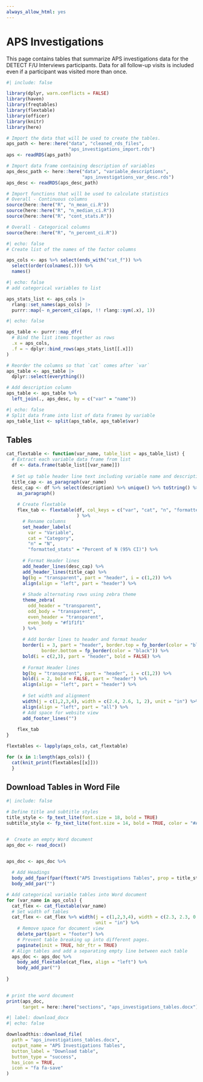 ```yaml
---
always_allow_html: yes
---
```


# APS Investigations
This page contains tables that summarize APS investigations data for the DETECT F/U Interviews participants. Data for all follow-up visits is included even if a participant was visited more than once.

```r
#| include: false

library(dplyr, warn.conflicts = FALSE)
library(haven)
library(freqtables)
library(flextable)
library(officer)
library(knitr)
library(here)

# Import the data that will be used to create the tables.
aps_path <- here::here("data", "cleaned_rds_files", 
                       "aps_investigations_import.rds")
aps <- readRDS(aps_path)

# Import data frame containing description of variables
aps_desc_path <- here::here("data", "variable_descriptions", 
                            "aps_investigations_var_desc.rds")
aps_desc <- readRDS(aps_desc_path)

# Import functions that will be used to calculate statistics
# Overall - Continuous columns
source(here::here("R", "n_mean_ci.R"))
source(here::here("R", "n_median_ci.R"))
source(here::here("R", "cont_stats.R"))

# Overall - Categorical columns
source(here::here("R", "n_percent_ci.R"))
```

<!-- ## Create lists of columns to analyze -->

```r
#| echo: false
# Create list of the names of the factor columns

aps_cols <- aps %>% select(ends_with("cat_f")) %>% 
  select(order(colnames(.))) %>% 
  names()
```


<!-- ## Create data frame that contains overall summary statistics for the data -->

```r
#| echo: false
# add categorical variables to list

aps_stats_list <- aps_cols |>
  rlang::set_names(aps_cols) |> 
  purrr::map(~ n_percent_ci(aps, !! rlang::sym(.x), 1))

```

```r
#| echo: false

aps_table <- purrr::map_dfr(
  # Bind the list items together as rows
  .x = aps_cols,
  .f = ~ dplyr::bind_rows(aps_stats_list[[.x]])
)

# Reorder the columns so that `cat` comes after `var`
aps_table <- aps_table |> 
  dplyr::select(everything())

# Add description column 
aps_table <- aps_table %>%
  left_join(., aps_desc, by = c("var" = "name"))
```

```r
#| echo: false
# Split data frame into list of data frames by variable
aps_table_list <- split(aps_table, aps_table$var)

```


<!-- ## Create Flextables -->

## Tables

```r
cat_flextable <- function(var_name, table_list = aps_table_list) {
  # Extract each variable data frame from list 
  df <- data.frame(table_list[[var_name]])
  
  # Set up table header line text including variable name and description
  title_cap <- as_paragraph(var_name)
  desc_cap <- df %>% select(description) %>% unique() %>% toString() %>% 
    as_paragraph()
    
    # Create flextable
    flex_tab <- flextable(df, col_keys = c("var", "cat", "n", "formatted_stats")
                          ) %>%
      # Rename columns
      set_header_labels(
        var = "Variable", 
        cat = "Category", 
        "n" = "N",
        "formatted_stats" = "Percent of N (95% CI)") %>%
      
      # Format Header lines
      add_header_lines(desc_cap) %>%
      add_header_lines(title_cap) %>%
      bg(bg = "transparent", part = "header", i = c(1,2)) %>%
      align(align = "left", part = "header") %>%
      
      # Shade alternating rows using zebra theme
      theme_zebra(
        odd_header = "transparent",
        odd_body = "transparent",
        even_header = "transparent",
        even_body = "#f1f1f1"
      ) %>%
      
      # Add border lines to header and format header
      border(i = 3, part = "header", border.top = fp_border(color = "black"), 
             border.bottom = fp_border(color = "black")) %>%
      bold(i = c(2,3), part = "header", bold = FALSE) %>%
      
      # Format Header lines
      bg(bg = "transparent", part = "header", i = c(1,2)) %>%
      bold(i = 2, bold = FALSE, part = "header") %>%
      align(align = "left", part = "header") %>%
      
      # Set width and alignment
      width(j = c(1,2,3,4), width = c(2.4, 2.6, 1, 2), unit = "in") %>%
      align(align = "left", part = "all") %>%
      # Add space for website view
      add_footer_lines("")
    
    flex_tab
}
```


```r
flextables <- lapply(aps_cols, cat_flextable)

for (x in 1:length(aps_cols)) {
  cat(knit_print(flextables[[x]]))
  }

```

## Download Tables in Word File

```r
#| include: false

# Define title and subtitle styles
title_style <- fp_text_lite(font.size = 18, bold = TRUE)
subtitle_style <- fp_text_lite(font.size = 14, bold = TRUE, color = "#A7A7A7")


#  Create an empty Word document
aps_doc <- read_docx()


aps_doc <- aps_doc %>%
  
  # Add Headings
  body_add_fpar(fpar(ftext("APS Investigations Tables", prop = title_style))) %>%
  body_add_par("")

# Add categorical variable tables into Word document
for (var_name in aps_cols) {
  cat_flex <- cat_flextable(var_name)
  # Set width of tables
  cat_flex <- cat_flex %>% width(j = c(1,2,3,4), width = c(2.3, 2.3, 0.8, 1.4), 
                                 unit = "in") %>%
    # Remove space for document view
    delete_part(part = "footer") %>%
    # Prevent table breaking up into different pages.
    paginate(init = TRUE, hdr_ftr = TRUE)
  # Align tables and add a separating empty line between each table    
  aps_doc <- aps_doc %>%
    body_add_flextable(cat_flex, align = "left") %>%
    body_add_par("")
    
}
  

# print the word document
print(aps_doc, 
      target = here::here("sections", "aps_investigations_tables.docx"))
```


```r
#| label: download_docx
#| echo: false

downloadthis::download_file(
  path = "aps_investigations_tables.docx",
  output_name = "APS Investigations Tables",
  button_label = "Download table",
  button_type = "success",
  has_icon = TRUE,
  icon = "fa fa-save"
)
```







